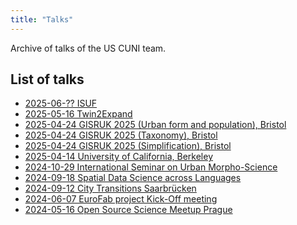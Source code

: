 ```yaml
---
title: "Talks"
---
```


Archive of talks of the US CUNI team.

## List of talks

- [2025-06-?? ISUF](slides/202506_ISUF.qmd)
- [2025-05-16 Twin2Expand](slides/202505_T2X.qmd)
- [2025-04-24 GISRUK 2025 (Urban form and population), Bristol](slides/202504_GISRUK_Anna.qmd)
- [2025-04-24 GISRUK 2025 (Taxonomy), Bristol](slides/202504_taxonomy_gisruk.qmd)
- [2025-04-24 GISRUK 2025 (Simplification), Bristol](slides/202504_GISRUK_simplification.qmd)
- [2025-04-14 University of California, Berkeley](slides/202504_Berkeley.qmd)
- [2024-10-29 International Seminar on Urban Morpho-Science](slides/202410_Nanjing.qmd)
- [2024-09-18 Spatial Data Science across Languages](slides/202409_SDSL.qmd)
- [2024-09-12 City Transitions Saarbrücken](slides/202409_Saarbrucken.qmd)
- [2024-06-07 EuroFab project Kick-Off meeting](slides/202406_EuroFab_KO.qmd)
- [2024-05-16 Open Source Science Meetup Prague](https://martinfleischmann.net/talks/2024_OSSci_meetup/)

